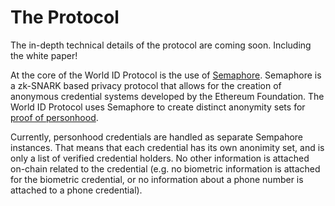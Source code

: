 # The Protocol

The in-depth technical details of the protocol are coming soon. Including the white paper!

At the core of the World ID Protocol is the use of [Semaphore](https://semaphore.appliedzkp.org/). Semaphore is a zk-SNARK based privacy protocol that allows for the creation of anonymous credential systems developed by the Ethereum Foundation. The World ID Protocol uses Semaphore to create distinct anonymity sets for [proof of personhood](/id/proof-of-personhood).

Currently, personhood credentials are handled as separate Sempahore instances. That means that each credential has its own anonimity set, and is only a list of verified credential holders. No other information is attached on-chain related to the credential (e.g. no biometric information is attached for the biometric credential, or no information about a phone number is attached to a phone credential).

